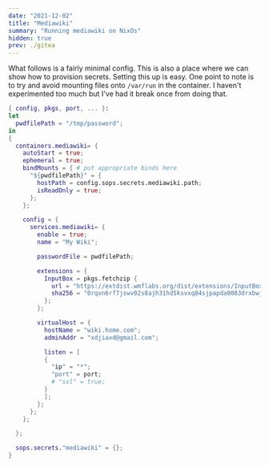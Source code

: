 ```yaml
---
date: "2021-12-02"
title: "Mediawiki"
summary: "Running mediawiki on NixOs"
hidden: true
prev: ./gitea
---
```


What follows is a fairly minimal config.
This is also a place where we can show how to provision secrets.
Setting this up is easy.
One point to note is to try and avoid mounting files onto `/var/run` in the
container.
I haven't experimented too much but I've had it break once from doing that.

```nix path=/etc/nixos/services/mediawiki/default.nix
{ config, pkgs, port, ... }:
let
  pwdfilePath = "/tmp/password";
in
{
  containers.mediawiki= {
    autoStart = true;
    ephemeral = true;
    bindMounts = { # put appropriate binds here
      "${pwdfilePath}" = {
        hostPath = config.sops.secrets.mediawiki.path;
        isReadOnly = true;
      };
    };

    config = {
      services.mediawiki= {
        enable = true;
        name = "My Wiki";

        passwordFile = pwdfilePath;

        extensions = {
          InputBox = pkgs.fetchzip {
            url = "https://extdist.wmflabs.org/dist/extensions/InputBox-REL1_36-aa70764.tar.gz";
            sha256 = "0rqvn6rf7jswv02s8ajh31hd5ksvxq84sjpapda0083drxbwj96f";
          };
        };

        virtualHost = {
          hostName = "wiki.home.com";
          adminAddr = "xdjiaxd@gmail.com";

          listen = [
          {
            "ip" = "*";
            "port" = port;
            # "ssl" = true;
          }
          ];
        };
      };
    };

  };

  sops.secrets."mediawiki" = {};
}
```
